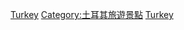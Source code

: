 {{Commonscat|World Heritage Sites in Turkey}}


[[Category:欧洲和北美地区世界遗产|Turkey]]
[[Category:土耳其旅遊景點|Category:土耳其旅遊景點]]
[[Category:各國世界遺產|Turkey]]